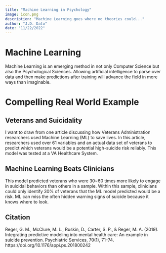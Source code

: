 ```yaml
---
title: "Machine Learning in Psychology"
image: icon.png
description: "Machine Learning goes where no theories could..."
author: "J.D. Dato"
date: "11/22/2022"
---
```


# Machine Learning

Machine Learning is an emerging method in not only Computer Science but also the Psychological Sciences. Allowing artificial intelligence to parse over data and then make predictions after training will advance the field in more ways than imaginable.

# Compelling Real World Example
## Veterans and Suicidality

I want to draw from one article discussing how Veterans Administration researchers used Machine Learning (ML) to save lives. In this article, researchers used over 61 variables and an actual data set of veterans to predict which veterans would be a potential high-suicide risk reliably. This model was tested at a VA Healthcare System.

## Machine Learning Beats Clinicians

This model predicted veterans who were 30~60 times more likely to engage in suicidal behaviors than others in a sample. Within this sample, clinicians could only identify 30% of veterans that the ML model predicted would be a risk. ML can miss the often hidden warning signs of suicide because it knows where to look.

## Citation
Reger, G. M., McClure, M. L., Ruskin, D., Carter, S. P., & Reger, M. A. (2019). Integrating predictive modeling into mental health care: An example in suicide prevention. Psychiatric Services, 70(1), 71–74. https://doi.org/10.1176/appi.ps.201800242
